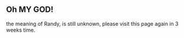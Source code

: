 == Oh MY GOD! ==

the meaning of Randy, is still unknown, please visit this page again in 3 weeks time.